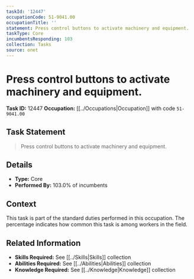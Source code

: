 ```yaml
---
taskId: '12447'
occupationCode: 51-9041.00
occupationTitle: ''
statement: Press control buttons to activate machinery and equipment.
taskType: Core
incumbentsResponding: 103
collection: Tasks
source: onet
---
```

# Press control buttons to activate machinery and equipment.

**Task ID:** 12447
**Occupation:** [[../Occupations|Occupation]] with code `51-9041.00`

## Task Statement

> Press control buttons to activate machinery and equipment.

## Details

- **Type:** Core
- **Performed By:** 103.0% of incumbents

## Context

This task is part of the standard duties performed in this occupation. The percentage indicates how common this task is among workers in the field.

## Related Information

- **Skills Required:** See [[../Skills|Skills]] collection
- **Abilities Required:** See [[../Abilities|Abilities]] collection
- **Knowledge Required:** See [[../Knowledge|Knowledge]] collection

